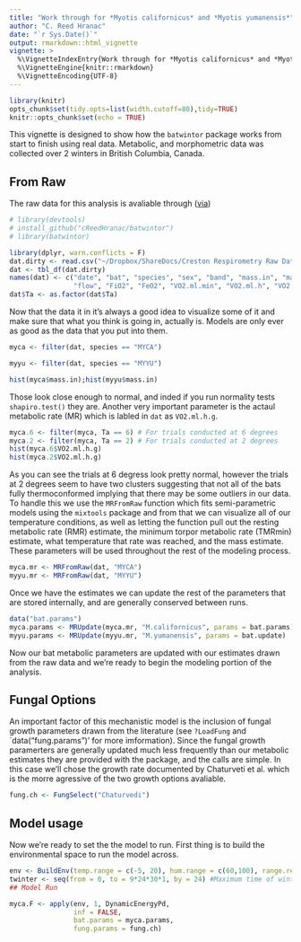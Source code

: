 ```yaml
---
title: "Work through for *Myotis californicus* and *Myotis yumanensis*"
author: "C. Reed Hranac"
date: "`r Sys.Date()`"
output: rmarkdown::html_vignette
vignette: >
  %\VignetteIndexEntry{Work through for *Myotis californicus* and *Myotis yumanensis*}
  %\VignetteEngine{knitr::rmarkdown}
  %\VignetteEncoding{UTF-8}
---
```


```r
library(knitr)
opts_chunk$set(tidy.opts=list(width.cutoff=80),tidy=TRUE)
knitr::opts_chunk$set(echo = TRUE)
```

This vignette is designed to show how the `batwintor` package works from start to finish using real data. Metabolic, and morphometric data was collected over 2 winters in British Columbia, Canada. 

## From Raw
The raw data for this analysis is avaliable through ([via](https://www.dropbox.com/s/61auiyewty5n6ga/Creston%20Respirometry%20Raw%20Data%20-%20ALL.csv?dl=0)) 

```r
# library(devtools)
# install_github("cReedHranac/batwintor")
# library(batwintor)

library(dplyr, warn.conflicts = F)
dat.dirty <- read.csv("~/Dropbox/ShareDocs/Creston Respirometry Raw Data - ALL.csv")
dat <- tbl_df(dat.dirty)
names(dat) <- c("date", "bat", "species", "sex", "band", "mass.in", "mass.out", "Ta", "Ta.p",
                "flow", "FiO2", "FeO2", "VO2.ml.min", "VO2.ml.h", "VO2.ml.h.g")
dat$Ta <- as.factor(dat$Ta)
```

Now that the data it in it's always a good idea to visualize some of it and make sure that what you think is going in, actually is. Models are only ever as good as the data that you put into them.

```r
myca <- filter(dat, species == "MYCA")

myyu <- filter(dat, species == "MYYU")

hist(myca$mass.in);hist(myyu$mass.in)
```

Those look close enough to normal, and inded if you run normality tests `shapiro.test()` they are. Another very important parameter is the actaul metabolic rate (MR) which is labled in `dat` as `VO2.ml.h.g`.

```r
myca.6 <- filter(myca, Ta == 6) # For trials conducted at 6 degrees
myca.2 <- filter(myca, Ta == 2) # For trials conducted at 2 degrees
hist(myca.6$VO2.ml.h.g)
hist(myca.2$VO2.ml.h.g)
```

As you can see the trials at 6 degress look pretty normal, however the trials at 2 degrees seem to have two clusters suggesting that not all of the bats fully thermoconformed implying that there may be some outliers in our data. To handle this we use the `MRFromRaw` function which fits semi-parametric models using the `mixtools` package and from that we can visualize all of our temperature conditions, as well as letting the function pull out the resting metabolic rate (RMR) estimate, the minimum torpor metabolic rate (TMRmin) estimate, what temperature that rate was reached, and the mass estimate. These parameters will be used throughout the rest of the modeling process.


```r
myca.mr <- MRFromRaw(dat, "MYCA")
myyu.mr <- MRFromRaw(dat, "MYYU")
```
Once we have the estimates we can update the rest of the parameters that are stored internally, and are generally conserved between runs.
```r
data("bat.params")
myca.params <- MRUpdate(myca.mr, "M.californicus", params = bat.params)
myyu.params <- MRUpdate(myyu.mr, "M.yumanensis", params = bat.update)
```
Now our bat metabolic parameters are updated with our estimates drawn from the raw data and we're ready to begin the modeling portion of the analysis.

## Fungal Options
An important factor of this mechanistic model is the inclusion of fungal growth parameters drawn from the literature (see `?LoadFung` and `data("fung.params")' for more imformation). Since the fungal growth paramerters are generally updated much less frequently than our metabolic estimates they are provided with the package, and the calls are simple. In this case we'll chose the growth rate documented by Chaturveti et al. which is the morre agressive of the two growth options avaliable. 
```r
fung.ch <- FungSelect("Chaturvedi")
```
## Model usage 
Now we're ready to set the the model to run. First thing is to build the environmental space to run the model across. 
```r
env <- BuildEnv(temp.range = c(-5, 20), hum.range = c(60,100), range.res = .5)
twinter <- seq(from = 0, to = 9*24*30*1, by = 24) #Maximum time of winter is 9 months, broken at daily intervals 
## Model Run

myca.F <- apply(env, 1, DynamicEnergyPd,
                inf = FALSE,
                bat.params = myca.params,
                fung.params = fung.ch)
```
